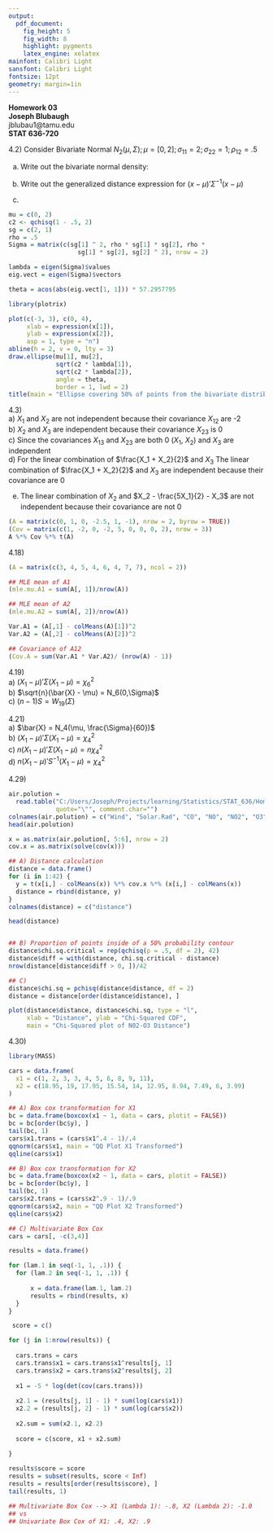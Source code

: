 ```yaml
---
output:
  pdf_document:
    fig_height: 5
    fig_width: 8
    highlight: pygments
    latex_engine: xelatex
mainfont: Calibri Light
sansfont: Calibri Light
fontsize: 12pt
geometry: margin=1in
---
```


**Homework 03**  
**Joseph Blubaugh**  
jblubau1@tamu.edu  
**STAT 636-720**  

\newpage

4.2) Consider Bivariate Normal $N_{2}(\mu, \Sigma); \mu = [0, 2]; \sigma_{11} = 2; \sigma_{22} = 1; \rho_{12} = .5$  

  a) Write out the bivariate normal density:
  
  \begin{displaymath}
    f(x_1, x_2) = \frac{1}{2 \pi \sqrt{1.5}} * exp \Bigg [ - \Bigg[ \frac{x_1}{\sqrt{2}}^2 + (x_2 - 2)^2 - \frac{x_1}{\sqrt{2}}^2 (x_2 - 2)^2 \Bigg ] \Bigg ]
  \end{displaymath}
  
  b) Write out the generalized distance expression for $(x - \mu)' \Sigma^{-1} (x - \mu)$
  
  \begin{align*}
    \sigma_{12} = & 1 \\
    \\
    \Sigma^{-1} = &
    \begin{bmatrix}
      1 & -1 \\
      -1 & 2 \\
    \end{bmatrix} \\
    \\
    \textup{Generalized Distance:} \\
    x = & (x - \mu_i)' \begin{bmatrix} 1 & -1 \\ -1 & 2 \\ \end{bmatrix} (x - \mu_i) \\
  \end{align*}
  
  c)

```r

mu = c(0, 2)
c2 <- qchisq(1 - .5, 2)
sg = c(2, 1)
rho = .5
Sigma = matrix(c(sg[1] ^ 2, rho * sg[1] * sg[2], rho * 
                   sg[1] * sg[2], sg[2] ^ 2), nrow = 2)

lambda = eigen(Sigma)$values
eig.vect = eigen(Sigma)$vectors

theta = acos(abs(eig.vect[1, 1])) * 57.2957795

library(plotrix)

plot(c(-3, 3), c(0, 4), 
     xlab = expression(x[1]), 
     ylab = expression(x[2]), 
     asp = 1, type = "n")
abline(h = 2, v = 0, lty = 3)
draw.ellipse(mu[1], mu[2], 
             sqrt(c2 * lambda[1]), 
             sqrt(c2 * lambda[2]), 
             angle = theta, 
             border = 1, lwd = 2)
title(main = "Ellipse covering 50% of points from the bivariate distribution")

```

\newpage

4.3)  
  a) $X_1$ and $X_2$ are not independent because their covariance $X_{12}$ are -2  
  b) $X_2$ and $X_3$ are independent because their covariance $X_{23}$ is 0  
  c) Since the covariances $X_{13}$ and $X_{23}$ are both 0 ($X_1$, $X_2$) and $X_3$ are independent  
  d) For the linear combination of $\frac{X_1 + X_2}{2}$ and $X_3$
  \begin{align*}
    A = & \begin{bmatrix} .5 & .5 & 0 \\ 0 & 0 & 1 \end{bmatrix} \\
    \\
    Cov(AX) = & A \Sigma A' \\
    = & \begin{bmatrix} .5 & .5 & 0 \\ 0 & 0 & 1 \end{bmatrix}
        \begin{bmatrix} 1 & -2 & 0 \\ -2 & 5 & 0 \\ 0 & 0 & 2 \end{bmatrix}
        \begin{bmatrix} .5 & 0 \\ .5 & 0 \\ 0 & 1 \end{bmatrix} \\
    = & \begin{bmatrix} .5 & 0 \\ 0 & 2 \end{bmatrix}
  \end{align*}
    The linear combination of $\frac{X_1 + X_2}{2}$ and $X_3$ are independent because their covariance are 0
  
  e) The linear combination of $X_2$ and $X_2 - \frac{5X_1}{2} - X_3$ are not independent because their covariance are not 0
  
```r
(A = matrix(c(0, 1, 0, -2.5, 1, -1), nrow = 2, byrow = TRUE))
(Cov = matrix(c(1, -2, 0, -2, 5, 0, 0, 0, 2), nrow = 3))
A %*% Cov %*% t(A)
```

\newpage

4.18) 
```r
(A = matrix(c(3, 4, 5, 4, 6, 4, 7, 7), ncol = 2))

## MLE mean of A1
(mle.mu.A1 = sum(A[, 1])/nrow(A))

## MLE mean of A2
(mle.mu.A2 = sum(A[, 2])/nrow(A))

Var.A1 = (A[,1] - colMeans(A)[1])^2
Var.A2 = (A[,2] - colMeans(A)[2])^2

## Covariance of A12
(Cov.A = sum(Var.A1 * Var.A2)/ (nrow(A) - 1))
```



4.19)  
  a) $(X_1 - \mu)' \Sigma (X_1 - \mu) = \chi_6^2$   
  b) $\sqrt{n}(\bar{X} - \mu) = N_6(0,\Sigma)$  
  c) $(n - 1)S = W_{19}(\Sigma)$

4.21)  
  a) $\bar{X} = N_4(\mu, \frac{\Sigma}{60})$  
  b) $(X_1 - \mu)' \Sigma (X_1 - \mu) = \chi_4^2$   
  c) $n(X_1 - \mu)' \Sigma (X_1 - \mu) = n\chi_4^2$   
  d) $n(X_1 - \mu)' S^{-1} (X_1 - \mu) = \chi_4^2$   

\newpage

4.29)  
```r
air.polution = 
  read.table("C:/Users/Joseph/Projects/learning/Statistics/STAT_636/Homework/T1-5.DAT", 
             quote="\"", comment.char="")
colnames(air.polution) = c("Wind", "Solar.Rad", "CO", "NO", "NO2", "O3", "HC")
head(air.polution)

x = as.matrix(air.polution[, 5:6], nrow = 2)
cov.x = as.matrix(solve(cov(x)))

## A) Distance calculation
distance = data.frame()
for (i in 1:42) {
  y = t(x[i,] - colMeans(x)) %*% cov.x %*% (x[i,] - colMeans(x))
  distance = rbind(distance, y)
}
colnames(distance) = c("distance")

head(distance)


## B) Proportion of points inside of a 50% probability contour
distance$chi.sq.critical = rep(qchisq(p = .5, df = 2), 42)
distance$diff = with(distance, chi.sq.critical - distance)
nrow(distance[distance$diff > 0, ])/42

## C)
distance$chi.sq = pchisq(distance$distance, df = 2)
distance = distance[order(distance$distance), ]

plot(distance$distance, distance$chi.sq, type = "l",
     xlab = "Distance", ylab = "Chi-Squared CDF",
     main = "Chi-Squared plot of N02-O3 Distance")
```


4.30)
```r
library(MASS)

cars = data.frame(
  x1 = c(1, 2, 3, 3, 4, 5, 6, 8, 9, 11),
  x2 = c(18.95, 19, 17.95, 15.54, 14, 12.95, 8.94, 7.49, 6, 3.99)
)

## A) Box cox transformation for X1 
bc = data.frame(boxcox(x1 ~ 1, data = cars, plotit = FALSE))
bc = bc[order(bc$y), ]
tail(bc, 1)
cars$x1.trans = (cars$x1^.4 - 1)/.4
qqnorm(cars$x1, main = "QQ Plot X1 Transformed")
qqline(cars$x1)

## B) Box cox transformation for X2 
bc = data.frame(boxcox(x2 ~ 1, data = cars, plotit = FALSE))
bc = bc[order(bc$y), ]
tail(bc, 1)
cars$x2.trans = (cars$x2^.9 - 1)/.9
qqnorm(cars$x2, main = "QQ Plot X2 Transformed")
qqline(cars$x2)

## C) Multivariate Box Cox
cars = cars[, -c(3,4)]

results = data.frame()

for (lam.1 in seq(-1, 1, .1)) {
  for (lam.2 in seq(-1, 1, .1)) {
  
      x = data.frame(lam.1, lam.2)
      results = rbind(results, x)
  }
}

 score = c()

for (j in 1:nrow(results)) {
  
  cars.trans = cars
  cars.trans$x1 = cars.trans$x1^results[j, 1]
  cars.trans$x2 = cars.trans$x2^results[j, 2]
  
  x1 = -5 * log(det(cov(cars.trans)))
  
  x2.1 = (results[j, 1] - 1) * sum(log(cars$x1))
  x2.2 = (results[j, 2] - 1) * sum(log(cars$x2))
  
  x2.sum = sum(x2.1, x2.2)
  
  score = c(score, x1 + x2.sum)
  
}

results$score = score
results = subset(results, score < Inf)
results = results[order(results$score), ]
tail(results, 1)

## Multivariate Box Cox --> X1 (Lambda 1): -.8, X2 (Lambda 2): -1.0
## vs
## Univariate Box Cox of X1: .4, X2: .9

```






















